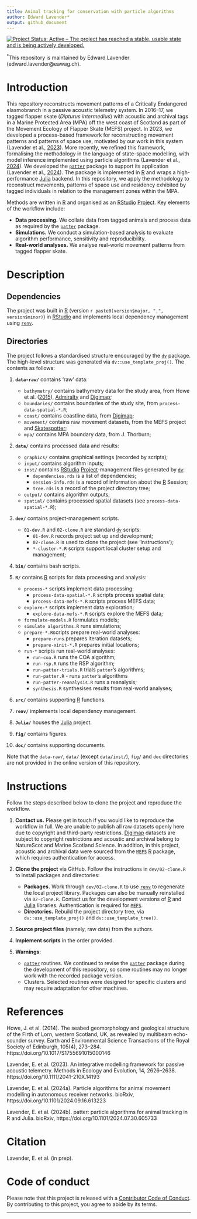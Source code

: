 ```yaml
---
title: Animal tracking for conservation with particle algorithms
author: Edward Lavender*
output: github_document
---
```


[![Project Status: Active -- The project has reached a stable, usable state and is being actively developed.](https://www.repostatus.org/badges/latest/active.svg)](https://www.repostatus.org/#active)

^\*^This repository is maintained by Edward Lavender (edward.lavender@eawag.ch).

# Introduction

This repository reconstructs movement patterns of a Critically Endangered elasmobranch in a passive acoustic telemetry system. In 2016--17, we tagged flapper skate (_Dipturus intermedius_) with acoustic and archival tags in a Marine Protected Area (MPA) off the west coast of Scotland as part of the Movement Ecology of Flapper Skate (MEFS) project. In 2023, we developed a process-based framework for reconstructing movement patterns and patterns of space use, motivated by our work in this system (Lavender et al., [2023](https://doi.org/10.1111/2041-210X.14193)). More recently, we refined this framework, formalising the methodology in the language of state-space modelling, with model inference implemented using particle algorithms (Lavender et al., [2024](https://doi.org/10.1101/2024.09.16.613223)). We developed the [`patter`](https://github.com/edwardlavender/patter) package to support its application (Lavender et al., [2024](https://doi.org/10.1101/2024.07.30.605733)). The package is implemented in [R](https://www.r-project.org/) and wraps a high-performance [Julia](http://julialang.org) backend. In this repository, we apply the methodology to reconstruct movements, patterns of space use and residency exhibited by tagged individuals in relation to the management zones within the MPA. 

Methods are written in [R](https://www.r-project.org/) and organised as an [RStudio](https://www.rstudio.com/) [Project](https://r4ds.had.co.nz/workflow-projects.html). Key elements of the workflow include:

* **Data processing.** We collate data from tagged animals and process data as required by the [`patter`](https://github.com/edwardlavender/patter) package. 
* **Simulations.** We conduct a simulation-based analysis to evaluate algorithm performance, sensitivity and reproducibility. 
* **Real-world analyses.** We analyse real-world movement patterns from tagged flapper skate. 

# Description

## Dependencies

The project was built in [R](https://www.r-project.org/) (version `r paste0(version$major, ".", version$minor)`) in [RStudio](https://www.rstudio.com/) and implements local dependency management using [`renv`](https://rstudio.github.io/renv/articles/renv.html). 

## Directories

The project follows a standardised structure encouraged by the [`dv`](https://github.com/edwardlavender/dv) package. The high-level structure was generated via `dv::use_template_proj()`. The contents as follows:

1.  **`data-raw/`** contains 'raw' data:

    -   `bathymetry/` contains bathymetry data for the study area, from Howe et al. ([2015](https://doi.org/10.1017/S1755691015000146)), [Admiralty](https://www.admiralty.co.uk/access-data/seabed-mapping) and  [Digimap](https://digimap.edina.ac.uk); 
    -   `boundaries/` contains boundaries of the study site, from `process-data-spatial-*.R`;
    -   `coast/` contains coastline data, from [Digimap](https://digimap.edina.ac.uk);
    -   `movement/` contains raw movement datasets, from the MEFS project and [Skatespotter](https://skatespotter.sams.ac.uk); 
    -   `mpa/` contains MPA boundary data, from J. Thorburn;
    <br/>

2.  **`data/`** contains processed data and results:

    -   `graphics/` contains graphical settings (recorded by scripts);
    -   `input/` contains algorithm inputs;
    -   `inst/` contains [RStudio](https://www.rstudio.com/) [Project](https://r4ds.had.co.nz/workflow-projects.html)-management files generated by [`dv`](https://github.com/edwardlavender/dv):
        -   `dependencies.rds` is a list of dependencies;
        -   `session-info.rds` is a record of information about the [R](https://www.r-project.org/) Session;
        -   `tree.rds` is a record of the project directory tree;
    -   `output/` contains algorithm outputs;
    -   `spatial/` contains processed spatial datasets (see `process-data-spatial-*.R`); <br/>

3.  **`dev/`** contains project-management scripts.

    -   `01-dev.R` and `02-clone.R` are standard [`dv`](https://github.com/edwardlavender/dv) scripts:
        -   `01-dev.R` records project set up and development;
        -   `02-clone.R` is used to clone the project (see 'Instructions');
        -   `*-cluster-*.R` scripts support local cluster setup and management;

4. **`bin/`** contains bash scripts.

5.  **`R/`** contains [R](https://www.r-project.org/) scripts for data processing and analysis:

    -   `process-*` scripts implement data processing:
        -   `process-data-spatial-*.R` scripts process spatial data;
        -   `process-data-mefs-*.R` scripts process MEFS data;
    -   `explore-*` scripts implement data exploration;
        -   `explore-data-mefs-*.R` scripts explore the MEFS data;
    -   `formulate-models.R` formulates models;
    -   `simulate algorithms.R` runs simulations;
    -   `prepare-*.R`scripts prepare real-world analyses:
        -   `prepare-runs` prepares iteration datasets;
        -   `prepare-xinit-*.R` prepares initial locations;
    -   `run-*` scripts run real-world analyses:
        -   `run-coa.R` runs the COA algorithm;
        -   `run-rsp.R` runs the RSP algorithm;
        -   `run-patter-trials.R` trials `patter`'s algorithms;
        -   `run-patter.R` - runs `patter`'s algorithms 
        -   `run-patter-reanalysis.R` runs a reanalysis;
        -   `synthesis.R` synthesises results from real-world analyses;

6. **`src/`** contains supporting [R](https://www.r-project.org/) functions.

7.  **`renv/`** implements local dependency management.

8. **`Julia/`** houses the [Julia](http://julialang.org) project. 

9.  **`fig/`** contains figures.

10.  **`doc/`** contains supporting documents.

Note that the `data-raw/`, `data/` (except `data/inst/`), `fig/` and `doc` directories are not provided in the online version of this repository.

# Instructions

Follow the steps described below to clone the project and reproduce the workflow.

1. **Contact us.** Please get in touch if you would like to reproduce the workflow in full. We are unable to publish all raw datasets openly here due to copyright and third-party restrictions. [Digimap](https://digimap.edina.ac.uk) datasets are subject to copyright restrictions and acoustic and archival belong to NatureScot and Marine Scotland Science. In addition, in this project, acoustic and archival data were sourced from the [`MEFS`](https://github.com/edwardlavender/MEFS) [R](https://www.r-project.org/) package, which requires authentication for access. 

2.  **Clone the project** via GitHub. Follow the instructions in `dev/02-clone.R` to install packages and directories:

    -   **Packages.** Work through `dev/02-clone.R` to use [`renv`](https://rstudio.github.io/renv/articles/renv.html) to regenerate the local project library. Packages can also be manually reinstalled via `02-clone.R`. Contact us for the development versions of [R](https://www.r-project.org/) and [Julia](http://julialang.org) libraries. Authentication is required for [`MEFS`](https://github.com/edwardlavender/MEFS). 
    -   **Directories.** Rebuild the project directory tree, via `dv::use_template_proj()` and `dv::use_template_tree()`.

3.  **Source project files** (namely, raw data) from the authors. 

4.  **Implement scripts** in the order provided. 

5. **Warnings**:

    * [`patter`](https://github.com/edwardlavender/patter) routines. We continued to revise the [`patter`](https://github.com/edwardlavender/patter) package during the development of this repository, so some routines may no longer work with the recorded package version. 
    * Clusters. Selected routines were designed for specific clusters and may require adaptation for other machines.  

# References

Howe, J. et al. (2014). The seabed geomorphology and geological structure of the Firth of Lorn, western Scotland, UK, as revealed by multibeam echo-sounder survey. Earth and Environmental Science Transactions of the Royal Society of Edinburgh, 105(4), 273–284. https://doi.org/10.1017/S1755691015000146

Lavender, E. et al. (2023). An integrative modelling framework for passive acoustic telemetry. Methods in Ecology and Evolution, 14, 2626–2638. https://doi.org/10.1111/2041-210X.14193

Lavender, E. et al. (2024a). Particle algorithms for animal movement modelling in autonomous receiver
networks. bioRxiv, https://doi.org/10.1101/2024.09.16.613223

Lavender, E. et al. (2024b). patter: particle algorithms for animal tracking in R and Julia. bioRxiv, https://doi.org/10.1101/2024.07.30.605733

# Citation

Lavender, E. et al. (in prep). 

# Code of conduct

Please note that this project is released with a [Contributor Code of Conduct](https://contributor-covenant.org/version/2/1/CODE_OF_CONDUCT.html). By contributing to this project, you agree to abide by its terms.

------------------------------------------------------------------------
